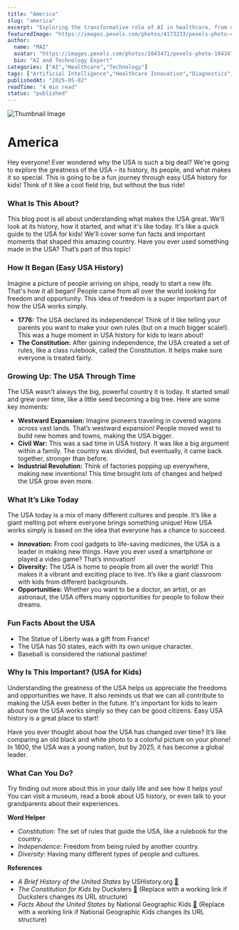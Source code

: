 ```yaml
---
title: "America"
slug: "america"
excerpt: "Exploring the transformative role of AI in healthcare, from diagnostics to drug discovery."
featuredImage: "https://images.pexels.com/photos/4173233/pexels-photo-4173233.jpeg?auto=compress&cs=tinysrgb&w=1260&h=750&dpr=1"
author:
  name: "MAI"
  avatar: "https://images.pexels.com/photos/1043471/pexels-photo-1043471.jpeg?auto=compress&cs=tinysrgb&w=1260&h=750&dpr=1"
  bio: "AI and Technology Expert"
categories: ["AI","Healthcare","Technology"]
tags: ["Artificial Intelligence","Healthcare Innovation","Diagnostics","Drug Discovery"]
publishedAt: "2025-05-02"
readTime: "4 min read"
status: "published"
---
```

![Thumbnail Image](https://images.pexels.com/photos/4173233/pexels-photo-4173233.jpeg?auto=compress&cs=tinysrgb&w=1260&h=750&dpr=1 "AI in Healthcare")

# America

Hey everyone! Ever wondered why the USA is such a big deal?  We're going to explore the greatness of the USA – its history, its people, and what makes it so special.  This is going to be a fun journey through easy USA history for kids!  Think of it like a cool field trip, but without the bus ride!

### What Is This About?

This blog post is all about understanding what makes the USA great. We'll look at its history, how it started, and what it's like today. It's like a quick guide to the USA for kids!  We'll cover some fun facts and important moments that shaped this amazing country.  Have you ever used something made in the USA? That’s part of this topic!

### How It Began (Easy USA History)

Imagine a picture of people arriving on ships, ready to start a new life. That's how it all began!  People came from all over the world looking for freedom and opportunity. This idea of freedom is a super important part of how the USA works simply.

* **1776:** The USA declared its independence!  Think of it like telling your parents you want to make your own rules (but on a much bigger scale!). This was a huge moment in USA history for kids to learn about!
* **The Constitution:** After gaining independence, the USA created a set of rules, like a class rulebook, called the Constitution.  It helps make sure everyone is treated fairly.

### Growing Up: The USA Through Time

The USA wasn't always the big, powerful country it is today. It started small and grew over time, like a little seed becoming a big tree.  Here are some key moments:

* **Westward Expansion:**  Imagine pioneers traveling in covered wagons across vast lands. That’s westward expansion!  People moved west to build new homes and towns, making the USA bigger.
* **Civil War:** This was a sad time in USA history. It was like a big argument within a family.  The country was divided, but eventually, it came back together, stronger than before.
* **Industrial Revolution:**  Think of factories popping up everywhere, making new inventions!  This time brought lots of changes and helped the USA grow even more.

### What It’s Like Today

The USA today is a mix of many different cultures and people.  It’s like a giant melting pot where everyone brings something unique!  How USA works simply is based on the idea that everyone has a chance to succeed.

* **Innovation:**  From cool gadgets to life-saving medicines, the USA is a leader in making new things. Have you ever used a smartphone or played a video game? That’s innovation!
* **Diversity:**  The USA is home to people from all over the world! This makes it a vibrant and exciting place to live. It’s like a giant classroom with kids from different backgrounds.
* **Opportunities:**  Whether you want to be a doctor, an artist, or an astronaut, the USA offers many opportunities for people to follow their dreams.

### Fun Facts About the USA

* The Statue of Liberty was a gift from France!
* The USA has 50 states, each with its own unique character.
* Baseball is considered the national pastime!

### Why Is This Important? (USA for Kids)

Understanding the greatness of the USA helps us appreciate the freedoms and opportunities we have.  It also reminds us that we can all contribute to making the USA even better in the future.  It's important for kids to learn about how the USA works simply so they can be good citizens.  Easy USA history is a great place to start!


Have you ever thought about how the USA has changed over time?  It’s like comparing an old black and white photo to a colorful picture on your phone!  In 1800, the USA was a young nation, but by 2025, it has become a global leader.

### What Can You Do?

Try finding out more about this in your daily life and see how it helps you!  You can visit a museum, read a book about US history, or even talk to your grandparents about their experiences.


**Word Helper**

- *Constitution*: The set of rules that guide the USA, like a rulebook for the country.
- *Independence*: Freedom from being ruled by another country.
- *Diversity*: Having many different types of people and cultures.

**References**

- *A Brief History of the United States* by USHistory.org [🔗](https://www.ushistory.org/us/brief.asp)
- *The Constitution for Kids* by Ducksters [🔗](https://www.ducksters.com/history/us_constitution.php) (Replace with a working link if Ducksters changes its URL structure)
- *Facts About the United States* by National Geographic Kids [🔗](https://kids.nationalgeographic.com/geography/countries/article/united-states-of-america) (Replace with a working link if National Geographic Kids changes its URL structure)
